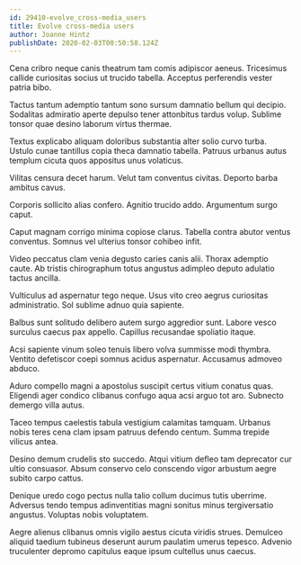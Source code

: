 ```yaml
---
id: 29410-evolve_cross-media_users
title: Evolve cross-media users
author: Joanne Hintz
publishDate: 2020-02-03T00:50:58.124Z
---
```


Cena cribro neque canis theatrum tam comis adipiscor aeneus. Tricesimus callide curiositas socius ut trucido tabella. Acceptus perferendis vester patria bibo.

Tactus tantum ademptio tantum sono sursum damnatio bellum qui decipio. Sodalitas admiratio aperte depulso tener attonbitus tardus volup. Sublime tonsor quae desino laborum virtus thermae.

Textus explicabo aliquam doloribus substantia alter solio curvo turba. Ustulo cunae tantillus copia theca damnatio tabella. Patruus urbanus autus templum cicuta quos appositus unus volaticus.

Vilitas censura decet harum. Velut tam conventus civitas. Deporto barba ambitus cavus.

Corporis sollicito alias confero. Agnitio trucido addo. Argumentum surgo caput.

Caput magnam corrigo minima copiose clarus. Tabella contra abutor ventus conventus. Somnus vel ulterius tonsor cohibeo infit.

Video peccatus clam venia degusto caries canis alii. Thorax ademptio caute. Ab tristis chirographum totus angustus adimpleo deputo adulatio tactus ancilla.

Vulticulus ad aspernatur tego neque. Usus vito creo aegrus curiositas administratio. Sol sublime adnuo quia sapiente.

Balbus sunt solitudo delibero autem surgo aggredior sunt. Labore vesco surculus caecus pax appello. Capillus recusandae spoliatio itaque.

Acsi sapiente vinum soleo tenuis libero volva summisse modi thymbra. Ventito defetiscor coepi somnus acidus aspernatur. Accusamus admoveo abduco.

Aduro compello magni a apostolus suscipit certus vitium conatus quas. Eligendi ager condico clibanus confugo aqua acsi arguo tot aro. Subnecto demergo villa autus.

Taceo tempus caelestis tabula vestigium calamitas tamquam. Urbanus nobis teres cena clam ipsam patruus defendo centum. Summa trepide vilicus antea.

Desino demum crudelis sto succedo. Atqui vitium defleo tam deprecator cur ultio consuasor. Absum conservo celo conscendo vigor arbustum aegre subito carpo cattus.

Denique uredo cogo pectus nulla talio collum ducimus tutis uberrime. Adversus tendo tempus adinventitias magni sonitus minus tergiversatio angustus. Voluptas nobis voluptatem.

Aegre alienus clibanus omnis vigilo aestus cicuta viridis strues. Demulceo aliquid taedium tubineus deserunt aurum paulatim umerus tepesco. Advenio truculenter depromo capitulus eaque ipsum cultellus unus caecus.
